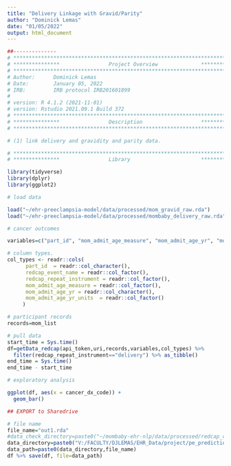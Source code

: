 ```yaml
---
title: "Delivery Linkage with Gravid/Parity"
author: "Dominick Lemas"
date: "01/05/2022"
output: html_document
---
```


```r
##-------------- 
# **************************************************************************** #
# ***************                Project Overview              *************** #
# **************************************************************************** #
# Author:      Dominick Lemas
# Date:        January 05, 2022
# IRB:         IRB protocol IRB201601899  
#
# version: R 4.1.2 (2021-11-01)
# version: Rstudio 2021.09.1 Build 372  
# **************************************************************************** #
# ***************                Description                   *************** #
# **************************************************************************** #

# (1) link delivery and gravidity and parity data.

```

```r
# **************************************************************************** #
# ***************                Library                       *************** #

library(tidyverse)
library(dplyr)
library(ggplot2)

```

```r

# load data

load("~/ehr-preeclampsia-model/data/processed/mom_gravid_raw.rda")
load("~/ehr-preeclampsia-model/data/processed/mombaby_delivery_raw.rda")

```

```r

# cancer outcomes

variables=c("part_id", "mom_admit_age_measure", "mom_admit_age_yr", "mom_admit_age_yr_units")

# column types.
col_types <- readr::cols(
      part_id  = readr::col_character(),
      redcap_event_name = readr::col_factor(),
      redcap_repeat_instrument = readr::col_factor(),
      mom_admit_age_measure = readr::col_factor(),
      mom_admit_age_yr = readr::col_character(),
      mom_admit_age_yr_units  = readr::col_factor()
     )

# participant records
records=mom_list

```

```r

# pull data
start_time = Sys.time()
df=getData_redcap(api_token,uri,records,variables,col_types) %>%
  filter(redcap_repeat_instrument=="delivery") %>% as_tibble() 
end_time = Sys.time()
end_time - start_time


```
```r

# exploratory analysis

ggplot(df, aes(x = cancer_dx_code)) +
  geom_bar()

```



```r
## EXPORT to Sharedrive

# file name
file_name="out1.rda"
#data_check_directory=paste0("~/mombaby-ehr-nlp/data/processed/redcap_check/") 
data_directory=paste0("V:/FACULTY/DJLEMAS/EHR_Data/project/pe_prediction/")
data_path=paste0(data_directory,file_name)
df %>% save(df, file=data_path)


```